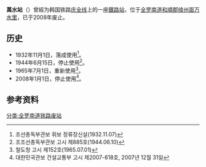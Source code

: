 {{朝鮮半島車站資訊
|公司色 = black
|文字色 = 
|站名 = 萬水站
|圖片 = 
|pxl = 
|圖片說明 =
|前一站 = [[绫州站|绫州]]
|前一站距離 = 
|後一站距離 = 
|後一站 = [[和顺站_(全罗南道)|和顺]]
|所屬路線 = [[庆全线|庆全线]]
|距離 = 
|起點站 = [[三浪津站|三浪津]]
|諺文 = 만수역
|朝鮮漢字 = 萬水驛
|文觀部式 =Mansu-yeok 
|馬-賴式 =Mansu-yŏk
|副站名 = 
|車站編號 = 
|停站路線數 = 
|所屬公司 = [[韩国铁道公社|韩国铁道公社]]
|所在地 =[[全罗南道|全罗南道]][[和順郡|和順郡]][[绫州面|绫州面]][[万水里|万水里]]
|車站構造 = 地面车站
|月台配置 = 1面1线
|啟用年月日 =1932年11月1日
|廢站年月日 =2008年1月1日
|上下車人次 = 
|統計年度 = 
|轉車 = 
|備註 = 
|全寬備註 = 
}}

'''萬水站'''（{{kor|諺=만수역|漢=萬水驛|羅=Mansu yeok|f=y}}）曾經为韩国铁路[[庆全线|庆全线]]上的一座[[鐵路站|鐵路站]]，位于[[全罗南道|全罗南道]][[和順郡|和順郡]][[绫州面|绫州面]][[万水里|万水里]]，已于2008年废止。

== 历史 ==
*1932年11月1日，落成使用<ref>조선총독부관보 휘보 정류장신설(1932.11.07)</ref>。
*1944年6月15日，停止使用<ref>조조선총독부관보 고시 제885호(1944.06.10)</ref>。
*1965年7月1日，重新使用<ref>철도청 고시 제152호(1965.07.01)</ref>。
*2008年1月1日，停止使用<ref>대한민국관보 건설교통부 고시 제2007-618호, 2007년 12월 31일</ref>。

== 参考资料 ==
{{reflist}}

{{庆全线}}

[[分类:全罗南道铁路废站|分类:全罗南道铁路废站]]